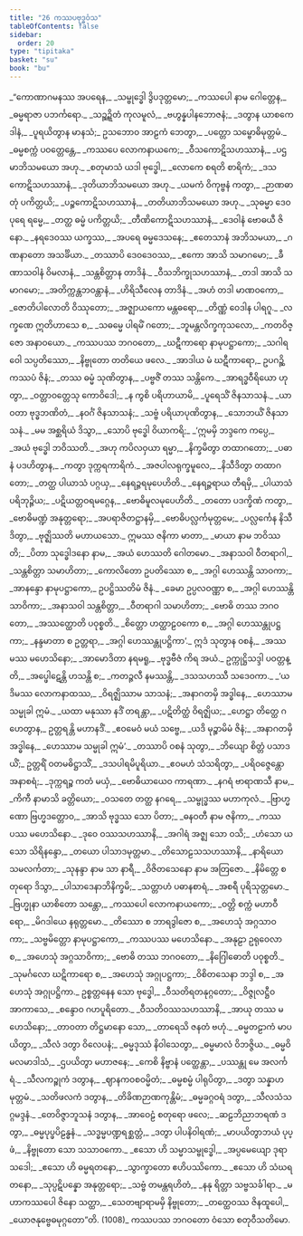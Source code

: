 ```yaml
---
title: "26 ကဿပဗုဒ္ဓဝံသ"
tableOfContents: false
sidebar:
  order: 20
type: "tipitaka"
basket: "su"
book: "bu"
---
```



<DynamicBreadcrumb />

<Division number="1" book="bu">

<Paragraph number="984" type="verses" book="bu">
_“ကောဏာဂမနဿ အပရေန,_  
_သမ္ဗုဒ္ဓေါ ဒွိပဒုတ္တမော;_  
_ကဿပေါ နာမ ဂေါတ္တေန,_  
_ဓမ္မရာဇာ ပဘင်္ကရော._  

</Paragraph>

</Division>
<Division number="2" book="bu">

<Paragraph number="985" type="verses" book="bu">
_သဉ္ဆဍ္ဍိတံ ကုလမူလံ,_  
_ဗဟွန္နပါနဘောဇနံ;_  
_ဒတွာန ယာစကေ ဒါနံ,_  
_ပူရယိတွာန မာနသံ;_  
ဥသဘောဝ အာဠကံ ဘေတွာ,_  
_ပတ္တော သမ္ဗောဓိမုတ္တမံ._  

</Paragraph>

</Division>
<Division number="3" book="bu">

<Paragraph number="986" type="verses" book="bu">
_ဓမ္မစက္ကံ ပဝတ္တေန္တေ,_  
_ကဿပေ လောကနာယကေ;_  
_ဝီသကောဋိသဟဿာနံ,_  
_ပဌမာဘိသမယော အဟု._  

</Paragraph>

</Division>
<Division number="4" book="bu">

<Paragraph number="987" type="verses" book="bu">
_စတုမာသံ ယဒါ ဗုဒ္ဓေါ,_  
_လောကေ စရတိ စာရိကံ;_  
_ဒသကောဋိသဟဿာနံ,_  
_ဒုတိယာဘိသမယော အဟု._  

</Paragraph>

</Division>
<Division number="5" book="bu">

<Paragraph number="988" type="verses" book="bu">
_ယမကံ ဝိကုဗ္ဗနံ ကတွာ,_  
_ဉာဏဓာတုံ ပကိတ္တယိ;_  
_ပဉ္စကောဋိသဟဿာနံ,_  
_တတိယာဘိသမယော အဟု._  

</Paragraph>

</Division>
<Division number="6" book="bu">

<Paragraph number="989" type="verses" book="bu">
_သုဓမ္မာ ဒေဝပုရေ ရမ္မေ,_  
_တတ္ထ ဓမ္မံ ပကိတ္တယိ;_  
_တီဏိကောဋိသဟဿာနံ,_  
_ဒေဝါနံ ဗောဓယီ ဇိနော._  

</Paragraph>

</Division>
<Division number="7" book="bu">

<Paragraph number="990" type="verses" book="bu">
_နရဒေဝဿ ယက္ခဿ,_  
_အပရေ ဓမ္မဒေသနေ;_  
_ဧတေသာနံ အဘိသမယာ,_  
_ဂဏနာတော အသင်္ခိယာ._  

</Paragraph>

</Division>
<Division number="8" book="bu">

<Paragraph number="991" type="verses" book="bu">
_တဿာပိ ဒေဝဒေဝဿ,_  
_ဧကော အာသိ သမာဂမော;_  
_ခီဏာသဝါနံ ဝိမလာနံ,_  
_သန္တစိတ္တာန တာဒိနံ._  

</Paragraph>

</Division>
<Division number="9" book="bu">

<Paragraph number="992" type="verses" book="bu">
_ဝီသဘိက္ခုသဟဿာနံ,_  
_တဒါ အာသိ သမာဂမော;_  
_အတိက္ကန္တဘဝန္တာနံ,_  
_ဟိရိသီလေန တာဒိနံ._  

</Paragraph>

</Division>
<Division number="10" book="bu">

<Paragraph number="993" type="verses" book="bu">
_အဟံ တဒါ မာဏဝကော,_  
_ဇောတိပါလောတိ ဝိဿုတော;_  
_အဇ္ဈာယကော မန္တဓရော,_  
_တိဏ္ဏံ ဝေဒါန ပါရဂူ._  

</Paragraph>

</Division>
<Division number="11" book="bu">

<Paragraph number="994" type="verses" book="bu">
_လက္ခဏေ ဣတိဟာသေ စ,_  
_သဓမ္မေ ပါရမိံ ဂတော;_  
_ဘူမန္တလိက္ခကုသလော,_  
_ကတဝိဇ္ဇော အနာဝယော._  

</Paragraph>

</Division>
<Division number="12" book="bu">

<Paragraph number="995" type="verses" book="bu">
_ကဿပဿ ဘဂဝတော,_  
_ဃဋီကာရော နာမုပဋ္ဌာကော;_  
_သဂါရဝေါ သပ္ပတိဿော,_  
_နိဗ္ဗုတော တတိယေ ဖလေ._  

</Paragraph>

</Division>
<Division number="13" book="bu">

<Paragraph number="996" type="verses" book="bu">
_အာဒါယ မံ ဃဋီကာရော,_  
ဥပဂဉ္ဆိ ကဿပံ ဇိနံ;_  
_တဿ ဓမ္မံ သုဏိတွာန,_  
_ပဗ္ဗဇိံ တဿ သန္တိကေ._  

</Paragraph>

</Division>
<Division number="14" book="bu">

<Paragraph number="997" type="verses" book="bu">
_အာရဒ္ဓဝီရိယော ဟုတွာ,_  
_ဝတ္တာဝတ္တေသု ကောဝိဒေါ;_  
_န ကွစိ ပရိဟာယာမိ,_  
_ပူရေသိံ ဇိနသာသနံ._  

</Paragraph>

</Division>
<Division number="15" book="bu">

<Paragraph number="998" type="verses" book="bu">
_ယာဝတာ ဗုဒ္ဓဘဏိတံ,_  
_နဝင်္ဂံ ဇိနသာသနံ;_  
_သဗ္ဗံ ပရိယာပုဏိတွာန,_  
_သောဘယိံ ဇိနသာသနံ._  

</Paragraph>

</Division>
<Division number="16" book="bu">

<Paragraph number="999" type="verses" book="bu">
_မမ အစ္ဆရိယံ ဒိသွာ,_  
_သောပိ ဗုဒ္ဓေါ ဝိယာကရိ;_  
_‘ဣမမှိ ဘဒ္ဒကေ ကပ္ပေ,_  
_အယံ ဗုဒ္ဓေါ ဘဝိဿတိ._  

</Paragraph>

</Division>
<Division number="17" book="bu">

<Paragraph number="1000" type="verses" book="bu">
_အဟု ကပိလဝှယာ ရမ္မာ,_  
_နိက္ခမိတွာ တထာဂတော;_  
_ပဓာနံ ပဒဟိတွာန,_  
_ကတွာ ဒုက္ကရကာရိကံ._  

</Paragraph>

</Division>
<Division number="18" book="bu">

<Paragraph number="1001" type="verses" book="bu">
_အဇပါလရုက္ခမူလေ,_  
_နိသီဒိတွာ တထာဂတော;_  
_တတ္ထ ပါယာသံ ပဂ္ဂယှ,_  
_နေရဉ္ဇရမုပေဟိတိ._  

</Paragraph>

</Division>
<Division number="19" book="bu">

<Paragraph number="1002" type="verses" book="bu">
_နေရဉ္ဇရာယ တီရမှိ,_  
_ပါယာသံ ပရိဘုဉ္ဇိယ;_  
_ပဋိယတ္တဝရမဂ္ဂေန,_  
_ဗောဓိမူလမုပေဟိတိ._  

</Paragraph>

</Division>
<Division number="20" book="bu">

<Paragraph number="1003" type="verses" book="bu">
_တတော ပဒက္ခိဏံ ကတွာ,_  
_ဗောဓိမဏ္ဍံ အနုတ္တရော;_  
_အပရာဇိတဋ္ဌာနမှိ,_  
_ဗောဓိပလ္လင်္ကမုတ္တမေ;_  
_ပလ္လင်္ကေန နိသီဒိတွာ,_  
_ဗုဇ္ဈိဿတိ မဟာယသော._  

</Paragraph>

</Division>
<Division number="21" book="bu">

<Paragraph number="1004" type="verses" book="bu">
ဣမဿ ဇနိကာ မာတာ,_  
_မာယာ နာမ ဘဝိဿတိ;_  
_ပိတာ သုဒ္ဓေါဒနော နာမ,_  
_အယံ ဟေဿတိ ဂေါတမော._  

</Paragraph>

</Division>
<Division number="22" book="bu">

<Paragraph number="1005" type="verses" book="bu">
_အနာသဝါ ဝီတရာဂါ,_  
_သန္တစိတ္တာ သမာဟိတာ;_  
_ကောလိတော ဥပတိဿော စ,_  
_အဂ္ဂါ ဟေဿန္တိ သာဝကာ;_  
_အာနန္ဒော နာမုပဋ္ဌာကော,_  
ဥပဋ္ဌိဿတိမံ ဇိနံ._  

</Paragraph>

</Division>
<Division number="23" book="bu">

<Paragraph number="1006" type="verses" book="bu">
_ခေမာ ဥပ္ပလဝဏ္ဏာ စ,_  
_အဂ္ဂါ ဟေဿန္တိ သာဝိကာ;_  
_အနာသဝါ သန္တစိတ္တာ,_  
_ဝီတရာဂါ သမာဟိတာ;_  
_ဗောဓိ တဿ ဘဂဝတော,_  
_အဿတ္ထောတိ ပဝုစ္စတိ._  

</Paragraph>

</Division>
<Division number="24" book="bu">

<Paragraph number="1007" type="verses" book="bu">
_စိတ္တော ဟတ္ထာဠဝကော စ,_  
_အဂ္ဂါ ဟေဿန္တုပဋ္ဌကာ;_  
_နန္ဒမာတာ စ ဥတ္တရာ,_  
_အဂ္ဂါ ဟေဿန္တုပဋ္ဌိကာ’._  

</Paragraph>

</Division>
<Division number="25" book="bu">

<Paragraph number="1008" type="verses" book="bu">
ဣဒံ သုတွာန ဝစနံ,_  
_အဿမဿ မဟေသိနော;_  
_အာမောဒိတာ နရမရူ,_  
_ဗုဒ္ဓဗီဇံ ကိရ အယံ._  

</Paragraph>

</Division>
<Division number="26" book="bu">

<Paragraph number="1009" type="verses" book="bu">
ဥက္ကုဋ္ဌိသဒ္ဒါ ပဝတ္တန္တိ,_  
_အပ္ဖေါဋေန္တိ ဟသန္တိ စ;_  
_ကတဉ္ဇလီ နမဿန္တိ,_  
_ဒသသဟဿီ သဒေဝကာ._  

</Paragraph>

</Division>
<Division number="27" book="bu">

<Paragraph number="1010" type="verses" book="bu">
_‘ယဒိမဿ လောကနာထဿ,_  
_ဝိရဇ္ဈိဿာမ သာသနံ;_  
_အနာဂတမှိ အဒ္ဓါနေ,_  
_ဟေဿာမ သမ္မုခါ ဣမံ._  

</Paragraph>

</Division>
<Division number="28" book="bu">

<Paragraph number="1011" type="verses" book="bu">
_ယထာ မနုဿာ နဒိံ တရန္တာ,_  
_ပဋိတိတ္ထံ ဝိရဇ္ဈိယ;_  
_ဟေဋ္ဌာ တိတ္ထေ ဂဟေတွာန,_  
ဥတ္တရန္တိ မဟာနဒိံ._  

</Paragraph>

</Division>
<Division number="29" book="bu">

<Paragraph number="1012" type="verses" book="bu">
_ဧဝမေဝံ မယံ သဗ္ဗေ,_  
_ယဒိ မုဉ္စာမိမံ ဇိနံ;_  
_အနာဂတမှိ အဒ္ဓါနေ,_  
_ဟေဿာမ သမ္မုခါ ဣမံ’._  

</Paragraph>

</Division>
<Division number="30" book="bu">

<Paragraph number="1013" type="verses" book="bu">
_တဿာပိ ဝစနံ သုတွာ,_  
_ဘိယျော စိတ္တံ ပသာဒယိံ;_  
ဥတ္တရိံ ဝတမဓိဋ္ဌာသိံ,_  
_ဒသပါရမိပူရိယာ._  

</Paragraph>

</Division>
<Division number="31" book="bu">

<Paragraph number="1014" type="verses" book="bu">
_ဧဝမဟံ သံသရိတွာ,_  
_ပရိဝဇ္ဇေန္တော အနာစရံ;_  
_ဒုက္ကရဉ္စ ကတံ မယှံ,_  
_ဗောဓိယာယေဝ ကာရဏာ._  

</Paragraph>

</Division>
<Division number="32" book="bu">

<Paragraph number="1015" type="verses" book="bu">
_နဂရံ ဗာရာဏသီ နာမ,_  
_ကိကီ နာမာသိ ခတ္တိယော;_  
_ဝသတေ တတ္ထ နဂရေ,_  
_သမ္ဗုဒ္ဓဿ မဟာကုလံ._  

</Paragraph>

</Division>
<Division number="33" book="bu">

<Paragraph number="1016" type="verses" book="bu">
_ဗြာဟ္မဏော ဗြဟ္မဒတ္တောဝ,_  
_အာသိ ဗုဒ္ဓဿ သော ပိတာ;_  
_ဓနဝတီ နာမ ဇနိကာ,_  
_ကဿပဿ မဟေသိနော._  

</Paragraph>

</Division>
<Division number="34" book="bu">

<Paragraph number="1017" type="verses" book="bu">
_ဒုဝေ ဝဿသဟဿာနိ,_  
_အဂါရံ အဇ္ဈ သော ဝသိ;_  
_ဟံသော ယသော သိရိနန္ဒော,_  
_တယော ပါသာဒမုတ္တမာ._  

</Paragraph>

</Division>
<Division number="35" book="bu">

<Paragraph number="1018" type="verses" book="bu">
_တိသောဠသသဟဿာနိ,_  
_နာရိယော သမလင်္ကတာ;_  
_သုနန္ဒာ နာမ သာ နာရီ,_  
_ဝိဇိတသေနော နာမ အတြဇော._  

</Paragraph>

</Division>
<Division number="36" book="bu">

<Paragraph number="1019" type="verses" book="bu">
_နိမိတ္တေ စတုရော ဒိသွာ,_  
_ပါသာဒေနာဘိနိက္ခမိ;_  
_သတ္တာဟံ ပဓာနစာရံ,_  
_အစရီ ပုရိသုတ္တမော._  

</Paragraph>

</Division>
<Division number="37" book="bu">

<Paragraph number="1020" type="verses" book="bu">
_ဗြဟ္မုနာ ယာစိတော သန္တော,_  
_ကဿပေါ လောကနာယကော;_  
_ဝတ္တိ စက္ကံ မဟာဝီရော,_  
_မိဂဒါယေ နရုတ္တမော._  

</Paragraph>

</Division>
<Division number="38" book="bu">

<Paragraph number="1021" type="verses" book="bu">
_တိဿော စ ဘာရဒွါဇော စ,_  
_အဟေသုံ အဂ္ဂသာဝကာ;_  
_သဗ္ဗမိတ္တော နာမုပဋ္ဌာကော,_  
_ကဿပဿ မဟေသိနော._  

</Paragraph>

</Division>
<Division number="39" book="bu">

<Paragraph number="1022" type="verses" book="bu">
_အနုဠာ ဥရုဝေလာ စ,_  
_အဟေသုံ အဂ္ဂသာဝိကာ;_  
_ဗောဓိ တဿ ဘဂဝတော,_  
_နိဂြေါဓောတိ ပဝုစ္စတိ._  

</Paragraph>

</Division>
<Division number="40" book="bu">

<Paragraph number="1023" type="verses" book="bu">
_သုမင်္ဂလော ဃဋိကာရော စ,_  
_အဟေသုံ အဂ္ဂုပဋ္ဌကာ;_  
_ဝိစိတသေနာ ဘဒ္ဒါ စ,_  
_အဟေသုံ အဂ္ဂုပဋ္ဌိကာ._  

</Paragraph>

</Division>
<Division number="41" book="bu">

<Paragraph number="1024" type="verses" book="bu">
ဥစ္စတ္တနေန သော ဗုဒ္ဓေါ,_  
_ဝီသတိရတနုဂ္ဂတော;_  
_ဝိဇ္ဇုလဋ္ဌီဝ အာကာသေ,_  
_စန္ဒောဝ ဂဟပူရိတော._  

</Paragraph>

</Division>
<Division number="42" book="bu">

<Paragraph number="1025" type="verses" book="bu">
_ဝီသတိဝဿသဟဿာနိ,_  
_အာယု တဿ မဟေသိနော;_  
_တာဝတာ တိဋ္ဌမာနော သော,_  
_တာရေသိ ဇနတံ ဗဟုံ._  

</Paragraph>

</Division>
<Division number="43" book="bu">

<Paragraph number="1026" type="verses" book="bu">
_ဓမ္မတဠာကံ မာပယိတွာ,_  
_သီလံ ဒတွာ ဝိလေပနံ;_  
_ဓမ္မဒုဿံ နိဝါသေတွာ,_  
_ဓမ္မမာလံ ဝိဘဇ္ဇိယ._  

</Paragraph>

</Division>
<Division number="44" book="bu">

<Paragraph number="1027" type="verses" book="bu">
_ဓမ္မဝိမလမာဒါသံ,_  
_ဌပယိတွာ မဟာဇနေ;_  
_ကေစိ နိဗ္ဗာနံ ပတ္ထေန္တာ,_  
_ပဿန္တု မေ အလင်္ကရံ._  

</Paragraph>

</Division>
<Division number="45" book="bu">

<Paragraph number="1028" type="verses" book="bu">
_သီလကဉ္စုကံ ဒတွာန,_  
_ဈာနကဝစဝမ္မိတံ;_  
_ဓမ္မစမ္မံ ပါရုပိတွာ,_  
_ဒတွာ သန္နာဟမုတ္တမံ._  

</Paragraph>

</Division>
<Division number="46" book="bu">

<Paragraph number="1029" type="verses" book="bu">
_သတိဖလကံ ဒတွာန,_  
_တိခိဏဉာဏကုန္တိမံ;_  
_ဓမ္မခဂ္ဂဝရံ ဒတွာ,_  
_သီလသံသဂ္ဂမဒ္ဒနံ._  

</Paragraph>

</Division>
<Division number="47" book="bu">

<Paragraph number="1030" type="verses" book="bu">
_တေဝိဇ္ဇာဘူသနံ ဒတွာန,_  
_အာဝေဠံ စတုရော ဖလေ;_  
_ဆဠဘိညာဘရဏံ ဒတွာ,_  
_ဓမ္မပုပ္ဖပိဠန္ဓနံ._  

</Paragraph>

</Division>
<Division number="48" book="bu">

<Paragraph number="1031" type="verses" book="bu">
_သဒ္ဓမ္မပဏ္ဍရစ္ဆတ္တံ,_  
_ဒတွာ ပါပနိဝါရဏံ;_  
_မာပယိတွာဘယံ ပုပ္ဖံ,_  
_နိဗ္ဗုတော သော သသာဝကော._  

</Paragraph>

</Division>
<Division number="49" book="bu">

<Paragraph number="1032" type="verses" book="bu">
_ဧသော ဟိ သမ္မာသမ္ဗုဒ္ဓေါ,_  
_အပ္ပမေယျော ဒုရာသဒေါ;_  
_ဧသော ဟိ ဓမ္မရတနော,_  
_သွာက္ခာတော ဧဟိပဿိကော._  

</Paragraph>

</Division>
<Division number="50" book="bu">

<Paragraph number="1033" type="verses" book="bu">
_ဧသော ဟိ သံဃရတနော,_  
_သုပ္ပဋိပန္နော အနုတ္တရော;_  
_သဗ္ဗံ တမန္တရဟိတံ,_  
_နနု ရိတ္တာ သဗ္ဗသင်္ခါရာ._  

</Paragraph>

</Division>
<Division number="51" book="bu">

<Paragraph number="1034" type="verses" book="bu">
_မဟာကဿပေါ ဇိနော သတ္ထာ,_  
_သေတဗျာရာမမှိ နိဗ္ဗုတော;_  
_တတ္ထေဝဿ ဇိနထူပေါ,_  
_ယောဇနုဗ္ဗေဓမုဂ္ဂတော”တိ. (1008)_  


</Paragraph>
</Division>

<Paragraph number="1035" type="center" book="bu">
ကဿပဿ ဘဂဝတော ဝံသော စတုဝီသတိမော.
</Paragraph>